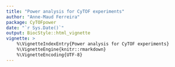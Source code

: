 ```yaml
---
title: "Power analysis for CyTOF experiments"
author: "Anne-Maud Ferreira"
package: CyTOFpower
date: "`r Sys.Date()`"
output: BiocStyle::html_vignette
vignette: >
    %\VignetteIndexEntry{Power analysis for CyTOF experiments}
    %\VignetteEngine{knitr::rmarkdown}
    %\VignetteEncoding{UTF-8}  
---
```

